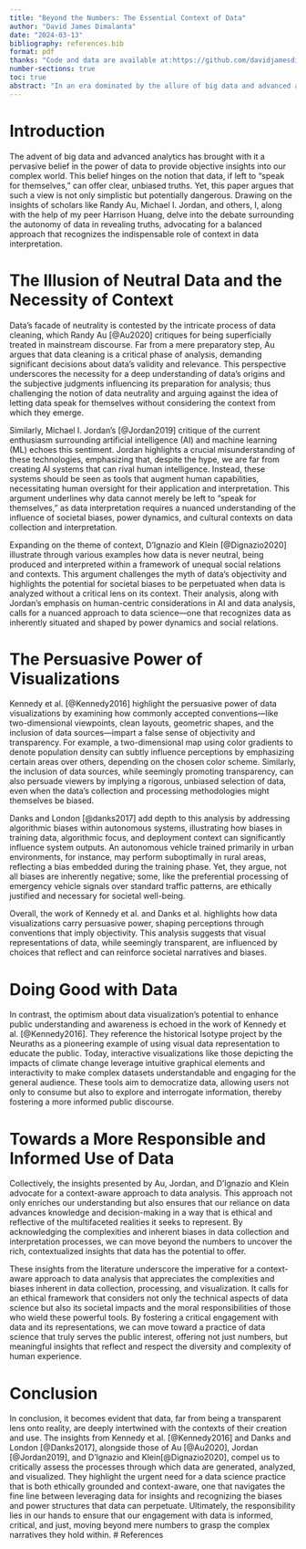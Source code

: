 ```yaml
---
title: "Beyond the Numbers: The Essential Context of Data"
author: "David James Dimalanta"
date: "2024-03-13"
bibliography: references.bib
format: pdf
thanks: "Code and data are available at:https://github.com/davidjamesdimalanta/Beyond_the_Numbers/tree/main"
number-sections: true
toc: true
abstract: "In an era dominated by the allure of big data and advanced analytics, the perception of data as a neutral arbiter of truth persists, underpinned by the belief that data, when allowed to 'speak for themselves,' can offer clear, unbiased insights into our complex world. This paper challenges this notion by arguing for the indispensability of context in data interpretation. By highlighting the nuances of data science—a field often misconstrued as purely objective—this paper advocates for a more ethical, informed, and context-aware approach to data analysis. The synthesis of these perspectives illuminates the urgent need for a data science practice that is critically engaged, ethically grounded, and contextually informed, thereby moving beyond mere numbers to uncover the rich, contextualized insights that data can offer."
---
```


# Introduction
The advent of big data and advanced analytics has brought with it a pervasive belief in the power of data to provide objective insights into our complex world. This belief hinges on the notion that data, if left to "speak for themselves," can offer clear, unbiased truths. Yet, this paper argues that such a view is not only simplistic but potentially dangerous. Drawing on the insights of scholars like Randy Au, Michael I. Jordan, and others, I, along with the help of my peer Harrison Huang, delve into the debate surrounding the autonomy of data in revealing truths, advocating for a balanced approach that recognizes the indispensable role of context in data interpretation.

# The Illusion of Neutral Data and the Necessity of Context

Data's facade of neutrality is contested by the intricate process of data cleaning, which Randy Au [@Au2020] critiques for being superficially treated in mainstream discourse. Far from a mere preparatory step, Au argues that data cleaning is a critical phase of analysis, demanding significant decisions about data's validity and relevance. This perspective underscores the necessity for a deep understanding of data's origins and the subjective judgments influencing its preparation for analysis; thus challenging the notion of data neutrality and arguing against the idea of letting data speak for themselves without considering the context from which they emerge.

Similarly, Michael I. Jordan's [@Jordan2019] critique of the current enthusiasm surrounding artificial intelligence (AI) and machine learning (ML) echoes this sentiment. Jordan highlights a crucial misunderstanding of these technologies, emphasizing that, despite the hype, we are far from creating AI systems that can rival human intelligence. Instead, these systems should be seen as tools that augment human capabilities, necessitating human oversight for their application and interpretation. This argument underlines why data cannot merely be left to "speak for themselves," as data interpretation requires a nuanced understanding of the influence of societal biases, power dynamics, and cultural contexts on data collection and interpretation.

Expanding on the theme of context, D’Ignazio and Klein [@Dignazio2020] illustrate through various examples how data is never neutral, being produced and interpreted within a framework of unequal social relations and contexts. This argument challenges the myth of data's objectivity and highlights the potential for societal biases to be perpetuated when data is analyzed without a critical lens on its context. Their analysis, along with Jordan's emphasis on human-centric considerations in AI and data analysis, calls for a nuanced approach to data science—one that recognizes data as inherently situated and shaped by power dynamics and social relations.

# The Persuasive Power of Visualizations

Kennedy et al. [@Kennedy2016] highlight the persuasive power of data visualizations by examining how commonly accepted conventions—like two-dimensional viewpoints, clean layouts, geometric shapes, and the inclusion of data sources—impart a false sense of objectivity and transparency. For example, a two-dimensional map using color gradients to denote population density can subtly influence perceptions by emphasizing certain areas over others, depending on the chosen color scheme. Similarly, the inclusion of data sources, while seemingly promoting transparency, can also persuade viewers by implying a rigorous, unbiased selection of data, even when the data's collection and processing methodologies might themselves be biased.

Danks and London [@danks2017] add depth to this analysis by addressing algorithmic biases within autonomous systems, illustrating how biases in training data, algorithmic focus, and deployment context can significantly influence system outputs. An autonomous vehicle trained primarily in urban environments, for instance, may perform suboptimally in rural areas, reflecting a bias embedded during the training phase. Yet, they argue, not all biases are inherently negative; some, like the preferential processing of emergency vehicle signals over standard traffic patterns, are ethically justified and necessary for societal well-being.

Overall, the work of Kennedy et al. and Danks et al. highlights how data visualizations carry persuasive power, shaping perceptions through conventions that imply objectivity. This analysis suggests that visual representations of data, while seemingly transparent, are influenced by choices that reflect and can reinforce societal narratives and biases.

# Doing Good with Data

In contrast, the optimism about data visualization's potential to enhance public understanding and awareness is echoed in the work of Kennedy et al. [@Kennedy2016]. They reference the historical Isotype project by the Neuraths as a pioneering example of using visual data representation to educate the public. Today, interactive visualizations like those depicting the impacts of climate change leverage intuitive graphical elements and interactivity to make complex datasets understandable and engaging for the general audience. These tools aim to democratize data, allowing users not only to consume but also to explore and interrogate information, thereby fostering a more informed public discourse.


# Towards a More Responsible and Informed Use of Data

Collectively, the insights presented by Au, Jordan, and D’Ignazio and Klein advocate for a context-aware approach to data analysis. This approach not only enriches our understanding but also ensures that our reliance on data advances knowledge and decision-making in a way that is ethical and reflective of the multifaceted realities it seeks to represent. By acknowledging the complexities and inherent biases in data collection and interpretation processes, we can move beyond the numbers to uncover the rich, contextualized insights that data has the potential to offer.

These insights from the literature underscore the imperative for a context-aware approach to data analysis that appreciates the complexities and biases inherent in data collection, processing, and visualization. It calls for an ethical framework that considers not only the technical aspects of data science but also its societal impacts and the moral responsibilities of those who wield these powerful tools. By fostering a critical engagement with data and its representations, we can move toward a practice of data science that truly serves the public interest, offering not just numbers, but meaningful insights that reflect and respect the diversity and complexity of human experience.

# Conclusion

In conclusion, it becomes evident that data, far from being a transparent lens onto reality, are deeply intertwined with the contexts of their creation and use. The insights from Kennedy et al. [@Kennedy2016] and Danks and London [@Danks2017], alongside those of Au [@Au2020], Jordan [@Jordan2019], and D’Ignazio and Klein[@Dignazio2020], compel us to critically assess the processes through which data are generated, analyzed, and visualized. They highlight the urgent need for a data science practice that is both ethically grounded and context-aware, one that navigates the fine line between leveraging data for insights and recognizing the biases and power structures that data can perpetuate. Ultimately, the responsibility lies in our hands to ensure that our engagement with data is informed, critical, and just, moving beyond mere numbers to grasp the complex narratives they hold within. 
\newpage
# References